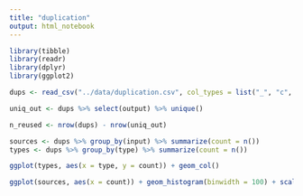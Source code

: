 ```yaml
---
title: "duplication"
output: html_notebook
---
```


```r
library(tibble)
library(readr)
library(dplyr)
library(ggplot2)

dups <- read_csv("../data/duplication.csv", col_types = list("_", "c", "c", "c"))
```
```r
uniq_out <- dups %>% select(output) %>% unique()

n_reused <- nrow(dups) - nrow(uniq_out)

sources <- dups %>% group_by(input) %>% summarize(count = n())
types <- dups %>% group_by(type) %>% summarize(count = n())
```
```r
ggplot(types, aes(x = type, y = count)) + geom_col()
```
```r
ggplot(sources, aes(x = count)) + geom_histogram(binwidth = 100) + scale_y_log10()
```